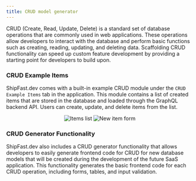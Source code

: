 ```yaml
---
title: CRUD model generator
---
```


CRUD (Create, Read, Update, Delete) is a standard set of database operations that are commonly used in web applications.
These operations allow developers to interact with the database and perform basic functions such as creating, reading,
updating, and deleting data. Scaffolding CRUD functionality can speed up custom feature development by providing a
starting point for developers to build upon.

### CRUD Example Items

ShipFast.dev comes with a built-in example CRUD module under the `CRUD Example Items` tab in the application. This
module contains a list of created items that are stored in the database and loaded through the GraphQL backend API.
Users can create, update, and delete items from the list.

<p align="center">
  <img src={useBaseUrl("img/features/crud/list.png")} alt="Items list" />
  <img src={useBaseUrl("img/features/crud/form.png")} alt="New item form" />
</p>

### CRUD Generator Functionality

ShipFast.dev also includes a CRUD generator functionality that allows developers to easily generate frontend code
for CRUD for new database models that will be created during the development of the future SaaS application. This
functionality generates the basic frontend code for each CRUD operation, including forms, tables, and input validation.
